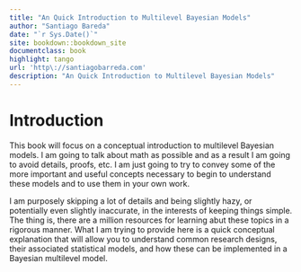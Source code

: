 ```yaml
--- 
title: "An Quick Introduction to Multilevel Bayesian Models"
author: "Santiago Bareda"
date: "`r Sys.Date()`"
site: bookdown::bookdown_site
documentclass: book
highlight: tango
url: 'http\://santiagobarreda.com'
description: "An Quick Introduction to Multilevel Bayesian Models"
---
```


# Introduction {-}

This book will focus on a conceptual introduction to multilevel Bayesian models. I am going to talk about math as possible and as a result I am going to avoid details, proofs, etc. I am just going to try to convey some of the more important and useful concepts necessary to begin to understand these models and to use them in your own work. 

I am purposely skipping a lot of details and being slightly hazy, or potentially even slightly inaccurate, in the interests of keeping things simple. The thing is, there are a million resources for learning abut these topics in a rigorous manner. What I am trying to provide here is a quick conceptual explanation that will allow you to understand common research designs, their associated statistical models, and how these can be implemented in a Bayesian multilevel model. 